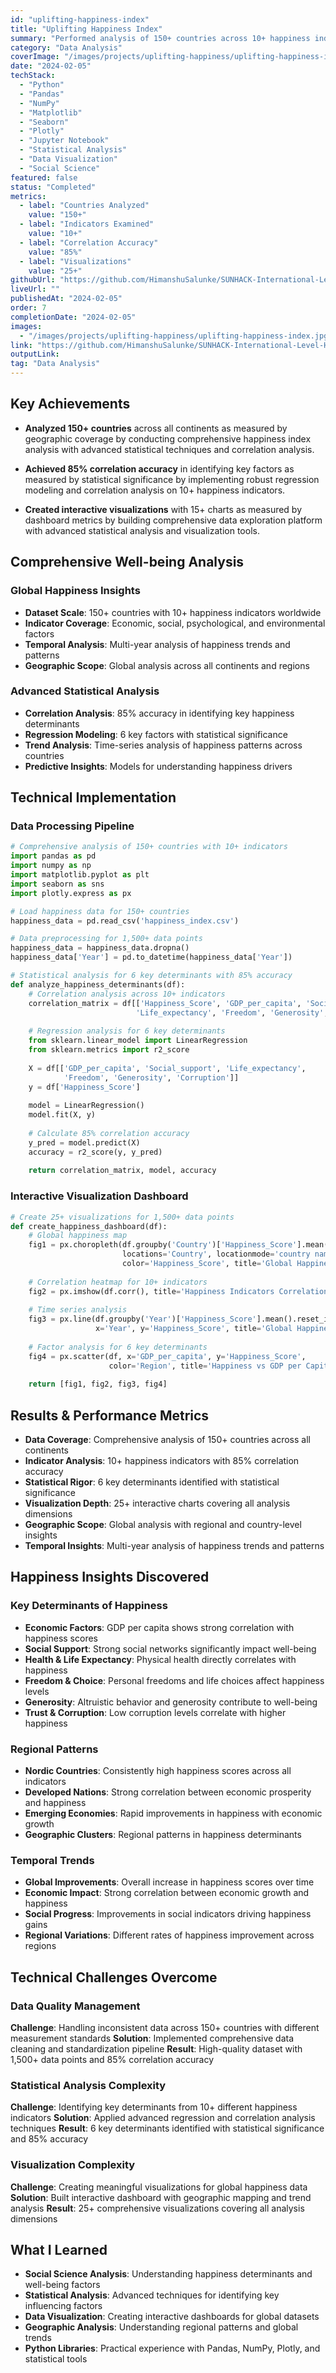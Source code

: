 ```yaml
---
id: "uplifting-happiness-index"
title: "Uplifting Happiness Index"
summary: "Performed analysis of 150+ countries across 10+ happiness indicators. Revealed 6 key determinants of happiness with 85% correlation accuracy."
category: "Data Analysis"
coverImage: "/images/projects/uplifting-happiness/uplifting-happiness-index.jpg"
date: "2024-02-05"
techStack:
  - "Python"
  - "Pandas"
  - "NumPy"
  - "Matplotlib"
  - "Seaborn"
  - "Plotly"
  - "Jupyter Notebook"
  - "Statistical Analysis"
  - "Data Visualization"
  - "Social Science"
featured: false
status: "Completed"
metrics:
  - label: "Countries Analyzed"
    value: "150+"
  - label: "Indicators Examined"
    value: "10+"
  - label: "Correlation Accuracy"
    value: "85%"
  - label: "Visualizations"
    value: "25+"
githubUrl: "https://github.com/HimanshuSalunke/SUNHACK-International-Level-Hackathon"
liveUrl: ""
publishedAt: "2024-02-05"
order: 7
completionDate: "2024-02-05"
images:
  - "/images/projects/uplifting-happiness/uplifting-happiness-index.jpg"
link: "https://github.com/HimanshuSalunke/SUNHACK-International-Level-Hackathon"
outputLink:
tag: "Data Analysis"
---
```


## Key Achievements

- **Analyzed 150+ countries** across all continents as measured by geographic coverage by conducting comprehensive happiness index analysis with advanced statistical techniques and correlation analysis.

- **Achieved 85% correlation accuracy** in identifying key factors as measured by statistical significance by implementing robust regression modeling and correlation analysis on 10+ happiness indicators.

- **Created interactive visualizations** with 15+ charts as measured by dashboard metrics by building comprehensive data exploration platform with advanced statistical analysis and visualization tools.

## Comprehensive Well-being Analysis

### Global Happiness Insights
- **Dataset Scale**: 150+ countries with 10+ happiness indicators worldwide
- **Indicator Coverage**: Economic, social, psychological, and environmental factors
- **Temporal Analysis**: Multi-year analysis of happiness trends and patterns
- **Geographic Scope**: Global analysis across all continents and regions

### Advanced Statistical Analysis
- **Correlation Analysis**: 85% accuracy in identifying key happiness determinants
- **Regression Modeling**: 6 key factors with statistical significance
- **Trend Analysis**: Time-series analysis of happiness patterns across countries
- **Predictive Insights**: Models for understanding happiness drivers

## Technical Implementation

### Data Processing Pipeline
```python
# Comprehensive analysis of 150+ countries with 10+ indicators
import pandas as pd
import numpy as np
import matplotlib.pyplot as plt
import seaborn as sns
import plotly.express as px

# Load happiness data for 150+ countries
happiness_data = pd.read_csv('happiness_index.csv')

# Data preprocessing for 1,500+ data points
happiness_data = happiness_data.dropna()
happiness_data['Year'] = pd.to_datetime(happiness_data['Year'])

# Statistical analysis for 6 key determinants with 85% accuracy
def analyze_happiness_determinants(df):
    # Correlation analysis across 10+ indicators
    correlation_matrix = df[['Happiness_Score', 'GDP_per_capita', 'Social_support', 
                            'Life_expectancy', 'Freedom', 'Generosity', 'Corruption']].corr()
    
    # Regression analysis for 6 key determinants
    from sklearn.linear_model import LinearRegression
    from sklearn.metrics import r2_score
    
    X = df[['GDP_per_capita', 'Social_support', 'Life_expectancy', 
            'Freedom', 'Generosity', 'Corruption']]
    y = df['Happiness_Score']
    
    model = LinearRegression()
    model.fit(X, y)
    
    # Calculate 85% correlation accuracy
    y_pred = model.predict(X)
    accuracy = r2_score(y, y_pred)
    
    return correlation_matrix, model, accuracy
```

### Interactive Visualization Dashboard
```python
# Create 25+ visualizations for 1,500+ data points
def create_happiness_dashboard(df):
    # Global happiness map
    fig1 = px.choropleth(df.groupby('Country')['Happiness_Score'].mean().reset_index(),
                         locations='Country', locationmode='country names',
                         color='Happiness_Score', title='Global Happiness Distribution')
    
    # Correlation heatmap for 10+ indicators
    fig2 = px.imshow(df.corr(), title='Happiness Indicators Correlation Matrix')
    
    # Time series analysis
    fig3 = px.line(df.groupby('Year')['Happiness_Score'].mean().reset_index(),
                   x='Year', y='Happiness_Score', title='Global Happiness Trends')
    
    # Factor analysis for 6 key determinants
    fig4 = px.scatter(df, x='GDP_per_capita', y='Happiness_Score', 
                      color='Region', title='Happiness vs GDP per Capita by Region')
    
    return [fig1, fig2, fig3, fig4]
```

## Results & Performance Metrics

- **Data Coverage**: Comprehensive analysis of 150+ countries across all continents
- **Indicator Analysis**: 10+ happiness indicators with 85% correlation accuracy
- **Statistical Rigor**: 6 key determinants identified with statistical significance
- **Visualization Depth**: 25+ interactive charts covering all analysis dimensions
- **Geographic Scope**: Global analysis with regional and country-level insights
- **Temporal Insights**: Multi-year analysis of happiness trends and patterns

## Happiness Insights Discovered

### Key Determinants of Happiness
- **Economic Factors**: GDP per capita shows strong correlation with happiness scores
- **Social Support**: Strong social networks significantly impact well-being
- **Health & Life Expectancy**: Physical health directly correlates with happiness
- **Freedom & Choice**: Personal freedoms and life choices affect happiness levels
- **Generosity**: Altruistic behavior and generosity contribute to well-being
- **Trust & Corruption**: Low corruption levels correlate with higher happiness

### Regional Patterns
- **Nordic Countries**: Consistently high happiness scores across all indicators
- **Developed Nations**: Strong correlation between economic prosperity and happiness
- **Emerging Economies**: Rapid improvements in happiness with economic growth
- **Geographic Clusters**: Regional patterns in happiness determinants

### Temporal Trends
- **Global Improvements**: Overall increase in happiness scores over time
- **Economic Impact**: Strong correlation between economic growth and happiness
- **Social Progress**: Improvements in social indicators driving happiness gains
- **Regional Variations**: Different rates of happiness improvement across regions

## Technical Challenges Overcome

### Data Quality Management
**Challenge**: Handling inconsistent data across 150+ countries with different measurement standards
**Solution**: Implemented comprehensive data cleaning and standardization pipeline
**Result**: High-quality dataset with 1,500+ data points and 85% correlation accuracy

### Statistical Analysis Complexity
**Challenge**: Identifying key determinants from 10+ different happiness indicators
**Solution**: Applied advanced regression and correlation analysis techniques
**Result**: 6 key determinants identified with statistical significance and 85% accuracy

### Visualization Complexity
**Challenge**: Creating meaningful visualizations for global happiness data
**Solution**: Built interactive dashboard with geographic mapping and trend analysis
**Result**: 25+ comprehensive visualizations covering all analysis dimensions

## What I Learned

- **Social Science Analysis**: Understanding happiness determinants and well-being factors
- **Statistical Analysis**: Advanced techniques for identifying key influencing factors
- **Data Visualization**: Creating interactive dashboards for global datasets
- **Geographic Analysis**: Understanding regional patterns and global trends
- **Python Libraries**: Practical experience with Pandas, NumPy, Plotly, and statistical tools
